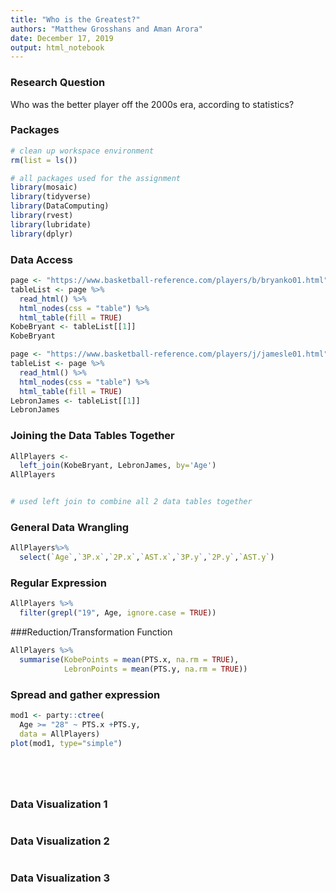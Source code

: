 ```yaml
---
title: "Who is the Greatest?"
authors: "Matthew Grosshans and Aman Arora"
date: December 17, 2019
output: html_notebook
---
```


### Research Question
Who was the better player off the 2000s era, according to statistics?

### Packages

```r
# clean up workspace environment
rm(list = ls())

# all packages used for the assignment
library(mosaic)
library(tidyverse)
library(DataComputing)
library(rvest)
library(lubridate)
library(dplyr)
```

### Data Access
```r
page <- "https://www.basketball-reference.com/players/b/bryanko01.html"
tableList <- page %>%
  read_html() %>%
  html_nodes(css = "table") %>%
  html_table(fill = TRUE)
KobeBryant <- tableList[[1]]
KobeBryant
```
```r
page <- "https://www.basketball-reference.com/players/j/jamesle01.html"
tableList <- page %>%
  read_html() %>%
  html_nodes(css = "table") %>%
  html_table(fill = TRUE)
LebronJames <- tableList[[1]]
LebronJames
```


### Joining the Data Tables Together
```r
AllPlayers <-
  left_join(KobeBryant, LebronJames, by='Age') 
AllPlayers                


# used left join to combine all 2 data tables together
```


### General Data Wrangling
```r
AllPlayers%>%
  select(`Age`,`3P.x`,`2P.x`,`AST.x`,`3P.y`,`2P.y`,`AST.y`)
```


### Regular Expression
```r
AllPlayers %>% 
  filter(grepl("19", Age, ignore.case = TRUE)) 
```


###Reduction/Transformation Function

```r
AllPlayers %>% 
  summarise(KobePoints = mean(PTS.x, na.rm = TRUE), 
            LebronPoints = mean(PTS.y, na.rm = TRUE))
```

### Spread and gather expression


```r
mod1 <- party::ctree(
  Age >= "28" ~ PTS.x +PTS.y, 
  data = AllPlayers)
plot(mod1, type="simple")






```


### Data Visualization 1

```r




```

### Data Visualization 2
```r



```





### Data Visualization 3

```r



```


